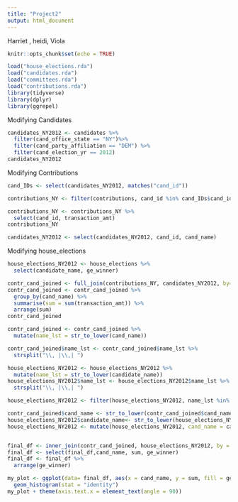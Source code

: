 ```yaml
---
title: "Project2"
output: html_document
---
```

Harriet , heidi, Viola
```r
knitr::opts_chunk$set(echo = TRUE)

```

```r
load("house_elections.rda")
load("candidates.rda")
load("committees.rda")
load("contributions.rda")
library(tidyverse)
library(dplyr)
library(ggrepel)
```

Modifying Candidates
```r
candidates_NY2012 <- candidates %>%
  filter(cand_office_state == "NY")%>%
  filter(cand_party_affiliation == "DEM") %>%
  filter(cand_election_yr == 2012)
candidates_NY2012
```



Modifying Contributions
```r
cand_IDs <- select(candidates_NY2012, matches("cand_id"))

contributions_NY <- filter(contributions, cand_id %in% cand_IDs$cand_id)

contributions_NY <- contributions_NY %>%
  select(cand_id, transaction_amt)
contributions_NY

candidates_NY2012 <- select(candidates_NY2012, cand_id, cand_name)
```




Modifying house_elections
```r
house_elections_NY2012 <- house_elections %>%
  select(candidate_name, ge_winner)
```


```r
contr_cand_joined <- full_join(contributions_NY, candidates_NY2012, by= "cand_id")
contr_cand_joined <- contr_cand_joined %>%
  group_by(cand_name) %>%
  summarise(sum = sum(transaction_amt)) %>%
  arrange(sum)
contr_cand_joined
```



```r
contr_cand_joined <- contr_cand_joined %>%
  mutate(name_lst = str_to_lower(cand_name))

contr_cand_joined$name_lst <- contr_cand_joined$name_lst %>%
  strsplit("\\, |\\,| ")
```

```r
house_elections_NY2012 <- house_elections_NY2012 %>%
  mutate(name_lst = str_to_lower(candidate_name))
house_elections_NY2012$name_lst <- house_elections_NY2012$name_lst %>%
  strsplit("\\, |\\,| ")
```


```r
house_elections_NY2012 <- filter(house_elections_NY2012, name_lst %in% contr_cand_joined$name_lst)
```


```r
contr_cand_joined$cand_name <- str_to_lower(contr_cand_joined$cand_name)
house_elections_NY2012$candidate_name<- str_to_lower(house_elections_NY2012$candidate_name)
house_elections_NY2012 <- mutate(house_elections_NY2012, cand_name = candidate_name)


final_df <- inner_join(contr_cand_joined, house_elections_NY2012, by = "cand_name")
final_df <- select(final_df,cand_name, sum, ge_winner)
final_df <- final_df %>%
  arrange(ge_winner)

```


```r

my_plot <- ggplot(data= final_df, aes(x = cand_name, y = sum, fill = ge_winner))+
  geom_histogram(stat = "identity")
my_plot + theme(axis.text.x = element_text(angle = 90))
```



